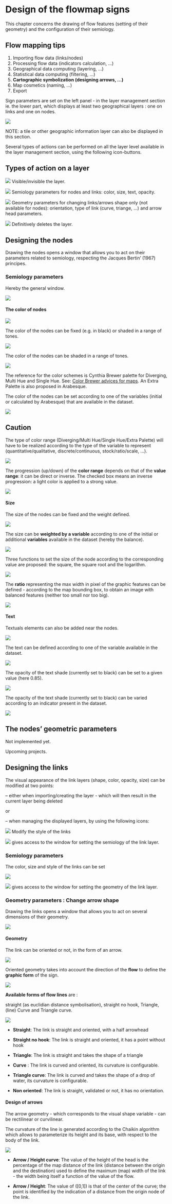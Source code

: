 # Design of the flowmap signs

This chapter concerns the drawing of flow features (setting of their geometry) and the configuration of their semiology.

::: {.callout-tip appearance="simple"}
## Flow mapping tips

1.  Importing flow data (links/nodes)
2.  Processing flow data (indicators calculation, ...)
3.  Geographical data computing (layering, ...)
4.  Statistical data computing (filtering, ...)
5.  **Cartographic symbolization (designing arrows, ...)**
6.  Map cosmetics (naming, ...)
7.  Export
:::

Sign parameters are set on the left panel - in the layer management section ie. the lower part, which displays at least two geographical layers : one on links and one on nodes.

![](images/geom_panel_flowsigns.png)

::: callout-note
NOTE: a tile or other geographic information layer can also be displayed in this section.
:::

Several types of actions can be performed on all the layer level available in the layer management section, using the following icon-buttons.

## Types of action on a layer

![](images/Buton_action_visible.png) Visible/invisible the layer.

![](images/Buton_action_semio.png) Semiology parameters for nodes and links: color, size, text, opacity.

![](images/Buton_action_geom.png) Geometry parameters for changing links/arrows shape only (not available for nodes): orientation, type of link (curve, triange, ...) and arrow head parameters.

![](images/Buton_action_delete.png) Definitively deletes the layer.

## Designing the nodes

Drawing the nodes opens a window that allows you to act on their parameters related to semiology, respecting the Jacques Bertin' (1967) principes.

### Semiology parameters

Hereby the general window.

![](images/Design_nodes.png)

#### The color of nodes

![](images/geom_add_nodes_1.png)

The color of the nodes can be fixed (e.g. in black) or shaded in a range of tones.

![](images/choose_fixed_color.png)

The color of the nodes can be shaded in a range of tones.

![](images/geom_add_nodes_1_color.png)

The reference for the color schemes is Cynthia Brewer palette for Diverging, Multi Hue and Single Hue. See: [Color Brewer advices for maps](https://colorbrewer2.org/#type=sequential&scheme=BuGn&n=3). An Extra Palette is also proposed in Arabesque.

The color of the nodes can be set according to one of the variables (initial or calculated by Arabesque) that are available in the dataset.

![](images/geom_add_nodes_1_color_variable.png)

::: {.callout-caution appearance="simple"}
## Caution

The type of color range (Diverging/Multi Hue/Single Hue/Extra Palette) will have to be realized according to the type of the variable to represent (quantitative/qualitative, discrete/continuous, stock/ratio/scale, ...).
:::

![](images/geom_add_nodes_1_color_variable2.png)

The progression (up/down) of the **color range** depends on that of the **value range**: it can be direct or inverse. The checked box means an inverse progression: a light color is applied to a strong value.

![](images/geom_add_nodes_1_color_variable3.png)

#### **Size**

The size of the nodes can be fixed and the weight defined.

![](images/geom_add_nodes_2_size.png)

The size can be **weighted by a variable** according to one of the initial or additional **variables** available in the dataset (hereby the balance).

![](images/geom_add_nodes_2_size_variable.png)

Three functions to set the size of the node according to the corresponding value are proposed: the square, the square root and the logarithm.

![](images/geom_add_nodes_2_size_fct.png)

The **ratio** representing the max width in pixel of the graphic features can be defined - according to the map bounding box, to obtain an image with balanced features (neither too small nor too big).

![](images/geom_add_nodes_2_size_ratio.png)

#### **Text**

Textuals elements can also be added near the nodes.

![](images/geom_add_nodes_3_texte.png)

The text can be defined according to one of the variable available in the dataset.

![](images/geom_add_nodes_3_texte2.png)

The opacity of the text shade (currently set to black) can be set to a given value (here 0.85).

![](images/geom_add_nodes_3_texte_fixe.png)

The opacity of the text shade (currently set to black) can be varied according to an indicator present in the dataset.

![](images/geom_add_nodes_3_texte_variable.png)

## The nodes' geometric parameters

Not implemented yet.

Upcoming projects.

## Designing the links

The visual appearance of the link layers (shape, color, opacity, size) can be modified at two points:

-- either when importing/creating the layer - which will then result in the current layer being deleted

or

-- when managing the displayed layers, by using the following icons:

![](./images/Icon_links_geom.png) Modify the style of the links

![](./images/Icon_links_brush.png) gives access to the window for setting the semiology of the link layer.

### Semiology parameters

The color, size and style of the links can be set

![](./images/Links_change_style.png)

![](images/Buton_action_geom.png) gives access to the window for setting the geometry of the link layer.

### Geometry parameters : Change arrow shape

Drawing the links opens a window that allows you to act on several dimensions of their geometry.

![](images/Design_links_arrows.png)

#### Geometry

The link can be oriented or not, in the form of an arrow.

![](images/geom_add_links_geometry1.png)

Oriented geometry takes into account the direction of the **flow** to define the **graphic form** of the sign.

![](images/geom_add_links_oriented.png)

**Available forms of flow lines** are :

straight (as euclidian distance symbolisation), straight no hook, Triangle, (line) Curve and Triangle curve.

![](images/Links_geom.png)

-   **Straight**: The link is straight and oriented, with a half arrowhead

-   **Straight no hook**: The link is straight and oriented, it has a point without hook

-   **Triangle**: The link is straight and takes the shape of a triangle

-   **Curve** : The link is curved and oriented, its curvature is configurable.

-   **Triangle curve**: The link is curved and takes the shape of a drop of water, its curvature is configurable.

-   **Non oriented**: The link is straight, validated or not, it has no orientation.

#### Design of arrows

The arrow geometry - which corresponds to the visual shape variable - can be rectilinear or curvilinear.

The curvature of the line is generated according to the Chaikin algorithm which allows to parameterize its height and its base, with respect to the body of the link.

![](images/geom_add_links_curve.png)

-   **Arrow / Height curve**: The value of the height of the head is the percentage of the map distance of the link (distance between the origin and the destination) used to define the maximum (map) width of the link - the width being itself a function of the value of the flow.

-   **Arrow / Height**: The value of (\[0,1\]) is that of the center of the curve; the point is identified by the indication of a distance from the origin node of the link.
